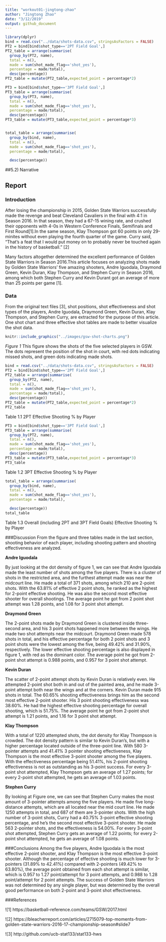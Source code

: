 ```yaml
---
title: "workout01-jingtong-zhao"
author: "Jingtong Zhao"
date: "3/12/2019"
output: github_document
---
```


```r
library(dplyr)
bind = read.csv("../data/shots-data.csv", stringsAsFactors = FALSE)
PT2 = bind[bind$shot_type=='2PT Field Goal',]
PT2_table = arrange(summarise(
  group_by(PT2, name),
  total = n(),
  made = sum(shot_made_flag=='shot_yes'),
  percentage = made/total),
  desc(percentage))
PT2_table = mutate(PT2_table,expected_point = percentage*2)

PT3 = bind[bind$shot_type=='3PT Field Goal',]
PT3_table = arrange(summarise(
  group_by(PT3, name),
  total = n(),
  made = sum(shot_made_flag=='shot_yes'),
  percentage = made/total),
  desc(percentage))
PT3_table = mutate(PT3_table,expected_point = percentage*3)


total_table = arrange(summarise(
  group_by(bind, name),
  total = n(),
  made = sum(shot_made_flag=='shot_yes'),
  percentage = made/total),

  desc(percentage))

```

##5.2) Narrative

## Report

### Introduction 

After losing the championship in 2015, Golden State Warriors successfully made the revenge and beat Cleveland Cavaliers in the final with 4:1 in Season 2016. In that season, they had a 67-15 wining rate, and crushed their opponents with 4-0s in Western Conference Finals, Semifinals and First Round[1].In the same season, Klay Thompson got 60 points in only 29-minites without even playing the fourth quarter of the game. Curry said, “That’s a feat that I would put money on to probably never be touched again in the history of basketball.” [2]

Many factors altogether determined the excellent performance of Golden State Warriors in Season 2016.This article focuses on analyzing shots made by Golden State Warriors’ five amazing shooters, Andre Iguodala, Draymond Green, Kevin Duran, Klay Thompson, and Stephen Curry in Season 2016, among which both Stephen Curry and Kevin Durant got an average of more than 25 points per game [1].


### Data 
From the original text files [3], shot positions, shot effectiveness and shot types of the players, Andre Iguodala, Draymond Green, Kevin Duran, Klay Thompson, and Stephen Curry, are extracted for the purpose of this article. One shot chart and three effective shot tables are made to better visualize the shot data.
```r
knitr::include_graphics("../images/gsw-shot-charts.png")
```
*Figure 1*
This figure shows the shots of the five selected players in GSW. The dots represent the position of the shot in court, with red dots indicating missed shots, and green dots indicating made shots.

```r
bind = read.csv("../data/shots-data.csv", stringsAsFactors = FALSE)
PT2 = bind[bind$shot_type=='2PT Field Goal',]
PT2_table = arrange(summarise(
  group_by(PT2, name),
  total = n(),
  made = sum(shot_made_flag=='shot_yes'),
  percentage = made/total),
  desc(percentage))
PT2_table = mutate(PT2_table,expected_point = percentage*2)
PT2_table
```

Table 1.1 2PT Effective Shooting % by Player
```r
PT3 = bind[bind$shot_type=='3PT Field Goal',]
PT3_table = arrange(summarise(
  group_by(PT2, name),
  total = n(),
  made = sum(shot_made_flag=='shot_yes'),
  percentage = made/total),
  desc(percentage))
PT3_table = mutate(PT3_table,expected_point = percentage*3)
PT3_table
```
Table 1.2 3PT Effective Shooting % by Player

```r
total_table = arrange(summarise(
  group_by(bind, name),
  total = n(),
  made = sum(shot_made_flag=='shot_yes'),
  percentage = made/total),

  desc(percentage))
total_table
```
Table 1.3 Overall (including 2PT and 3PT Field Goals) Effective Shooting % by Player

###Discussion
From the figure and three tables made in the last section, shooting behavior of each player, including shooting pattern and shooting effectiveness are analyzed.

**Andre Iguodala**

By just looking at the dot density of figure 1, we can see that Andre Iguodala made the least number of shots among the five players. There is a cluster of shots in the restricted area, and the furthest attempt made was near the midcourt line. He made a total of 371 shots, among which 210 are 2-point shots. With the 63.81% of effective 2 point shots, he ranked as the highest for 2-point effective shooting.  He was also the second most effective shooter for overall shootings. The average point he got from 2 point shot attempt was 1.28 points, and 1.08 for 3 point shot attempt.


**Draymond Green**

The 2-point shots made by Draymond Green is clustered inside three-second area, and his 3 point shots happened more between the wings. He made two shot attempts near the midcourt.  Draymond Green made 578 shots in total, and his effective percentage for both 2 point shots and 3 point shots were the lowest among the five, being 49.42% and 31.90%, respectively. The lower effective shooting percentage is also displayed in figure 1, with red as the dominant color. The average point he got from 2-point shot attempt is 0.988 points, and 0.957 for 3 point shot attempt.

**Kevin Duran**

The scatter of 2-point attempt shots by Kevin Duran is relatively even. He attempted 2-point shot both in and out of the painted area, and he made 3-point attempt both near the wings and at the corners. Kevin Duran made 915 shots in total. The 60.65% shooting effectiveness brings him as the second most effective 2-point shooter. His 3 point shooting effectiveness was 38.60%. He had the highest effective shooting percentage for overall shooting, which is 51.75%. The average point he got from 2-point shot attempt is 1.21 points, and 1.16 for 3 point shot attempt. 


**Klay Thompson**

With a total of 1220 attempted shots, the dot density for Klay Thompson is crowded. The dot density pattern is similar to Kevin Duran’s, but with a higher percentage located outside of the three-point line. With 580 3-pointer attempts and 41.41% 3 pointer shooting effectiveness, Klay Thompson is the most effective 3-point shooter among the five players. With the effectiveness percentage being 51.41%, his 2-point shooting effectiveness is not as outstanding as his 3-point success. For every 3-point shot attempted, Klay Thompson gets an average of 1.27 points; for every 2-point shot attempted, he gets an average of 1.03 points.

**Stephen Curry**

By looking at Figure one, we can see that Stephen Curry makes the most amount of 3-pointer attempts among the five players. He made five long-distance attempts, which are all located near the mid court line. He made 1250 attempts in total, and 687 of them are 3-pointer shots. With the high number of 3-point shots, Curry had a 40.75% 3-point effective shooting percentage, and he’s the second most effective 3-point shooter. He made 563 2-pointer shots, and the effectiveness is 54.00%. For every 3-point shot attempted, Stephen Curry gets an average of 1.22 points; for every 2-point shot attempted, he gets an average of 1.08 points.



###Conclusions
Among the five players, Andre Iguodala is the most effective 2-point shooter, and Klay Thompson is the most effective 3-point shooter. Although the percentage of effective shooting is much lower for 3-pointers (31.89% to 42.41%) compared with 2-pointers (49.42% to 63.80%), the average point obtained from each shot attempt is similar, which is 0.957 to 1.27 point/attempt for 3 point attempts, and 0.988 to 1.28 point/attempt for 2 point attempts. The success of Golden State Warriors was not determined by any single player, but was determined by the overall good performance on both 2-point and 3-point shot effectiveness.


###References

![1] https://basketball-reference.com/teams/GSW/2017.html

![2] https://bleacherreport.com/articles/2715079-top-moments-from-golden-state-warriors-2016-17-championship-season#slide7

![3] http://github.com/ucb-stat133/stat133-hws

